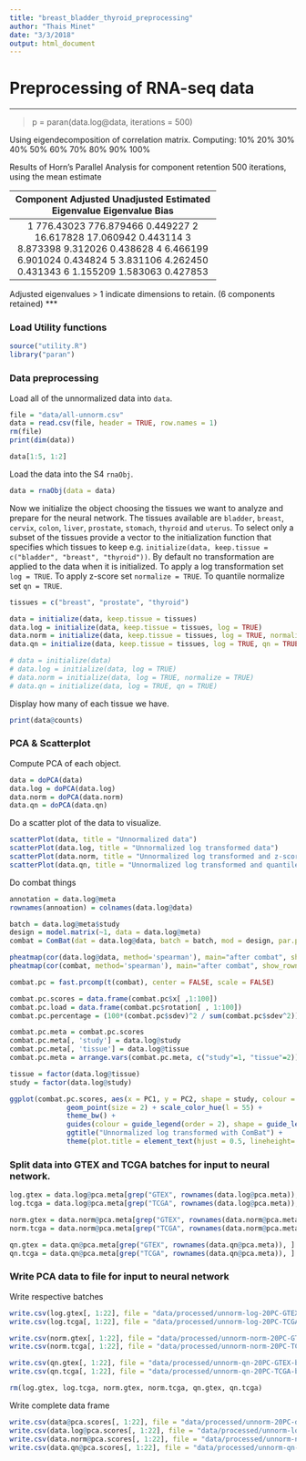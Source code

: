 ```yaml
---
title: "breast_bladder_thyroid_preprocessing"
author: "Thais Minet"
date: "3/3/2018"
output: html_document
---
```


# Preprocessing of RNA-seq data

***
> p = paran(data.log@data, iterations = 500)

Using eigendecomposition of correlation matrix.
Computing: 10%  20%  30%  40%  50%  60%  70%  80%  90%  100%


Results of Horn's Parallel Analysis for component retention
500 iterations, using the mean estimate

-------------------------------------------------- 
Component   Adjusted    Unadjusted    Estimated 
            Eigenvalue  Eigenvalue    Bias 
-------------------------------------------------- 
1         776.43023  776.879466      0.449227
2          16.617828   17.060942      0.443114
3           8.873398    9.312026      0.438628
4           6.466199    6.901024      0.434824
5           3.831106    4.262450      0.431343
6           1.155209    1.583063      0.427853
-------------------------------------------------- 

Adjusted eigenvalues > 1 indicate dimensions to retain.
(6 components retained)
***


### Load Utility functions
```r
source("utility.R")
library("paran")
```


### Data preprocessing

Load all of the unnormalized data into `data`.
```r
file = "data/all-unnorm.csv"
data = read.csv(file, header = TRUE, row.names = 1)
rm(file)
print(dim(data))
```

```r
data[1:5, 1:2]
```

Load the data into the S4 `rnaObj`.
```r
data = rnaObj(data = data)
```

Now we initialize the object choosing the tissues we want to analyze and prepare for the neural network. The tissues available are `bladder`, `breast`, `cervix`, `colon`, `liver`, `prostate`, `stomach`, `thyroid` and `uterus`. To select only a subset of the tissues provide a vector to the initialization function that specifies which tissues to keep e.g. `initialize(data, keep.tissue = c("bladder", "breast", "thyroid"))`. By default no transformation are applied to the data when it is initialized. To apply a log transformation set `log = TRUE`. To apply z-score set `normalize = TRUE`. To quantile normalize set `qn = TRUE`.
```r
tissues = c("breast", "prostate", "thyroid")

data = initialize(data, keep.tissue = tissues)
data.log = initialize(data, keep.tissue = tissues, log = TRUE)
data.norm = initialize(data, keep.tissue = tissues, log = TRUE, normalize = TRUE)
data.qn = initialize(data, keep.tissue = tissues, log = TRUE, qn = TRUE)

# data = initialize(data)
# data.log = initialize(data, log = TRUE)
# data.norm = initialize(data, log = TRUE, normalize = TRUE)
# data.qn = initialize(data, log = TRUE, qn = TRUE)
```

Display how many of each tissue we have.
```r
print(data@counts)
```


### PCA & Scatterplot
Compute PCA of each object.
```r
data = doPCA(data)
data.log = doPCA(data.log)
data.norm = doPCA(data.norm)
data.qn = doPCA(data.qn)
```


Do a scatter plot of the data to visualize.
```r
scatterPlot(data, title = "Unnormalized data")
scatterPlot(data.log, title = "Unnormalized log transformed data")
scatterPlot(data.norm, title = "Unnormalized log transformed and z-scored data")
scatterPlot(data.qn, title = "Unnormalized log transformed and quantile normalized data")
```

Do combat things
```r
annotation = data.log@meta
rownames(annoation) = colnames(data.log@data)

batch = data.log@meta$study
design = model.matrix(~1, data = data.log@meta)
combat = ComBat(dat = data.log@data, batch = batch, mod = design, par.prior = TRUE)

pheatmap(cor(data.log@data, method='spearman'), main="after combat", show_rownames = FALSE, show_colnames = FALSE, annotation = annotation, annotation_row = annotation, annotation_legend = TRUE)
pheatmap(cor(combat, method='spearman'), main="after combat", show_rownames = FALSE, show_colnames = FALSE, annotation = annotation, annotation_row = annotation, annotation_legend = TRUE)

combat.pc = fast.prcomp(t(combat), center = FALSE, scale = FALSE)

combat.pc.scores = data.frame(combat.pc$x[ ,1:100])
combat.pc.load = data.frame(combat.pc$rotation[ , 1:100])
combat.pc.percentage = (100*(combat.pc$sdev)^2 / sum(combat.pc$sdev^2))[1:100]

combat.pc.meta = combat.pc.scores
combat.pc.meta[, 'study'] = data.log@study
combat.pc.meta[, 'tissue'] = data.log@tissue
combat.pc.meta = arrange.vars(combat.pc.meta, c("study"=1, "tissue"=2))

tissue = factor(data.log@tissue)
study = factor(data.log@study)

ggplot(combat.pc.scores, aes(x = PC1, y = PC2, shape = study, colour = tissue)) + 
              geom_point(size = 2) + scale_color_hue(l = 55) + 
              theme_bw() + 
              guides(colour = guide_legend(order = 2), shape = guide_legend(order = 2)) +
              ggtitle("Unnormalized log transformed with ComBat") + 
              theme(plot.title = element_text(hjust = 0.5, lineheight=.8, face="bold"))
```

### Split data into GTEX and TCGA batches for input to neural network.
```r
log.gtex = data.log@pca.meta[grep("GTEX", rownames(data.log@pca.meta)), ]
log.tcga = data.log@pca.meta[grep("TCGA", rownames(data.log@pca.meta)), ]

norm.gtex = data.norm@pca.meta[grep("GTEX", rownames(data.norm@pca.meta)), ]
norm.tcga = data.norm@pca.meta[grep("TCGA", rownames(data.norm@pca.meta)), ]

qn.gtex = data.qn@pca.meta[grep("GTEX", rownames(data.qn@pca.meta)), ]
qn.tcga = data.qn@pca.meta[grep("TCGA", rownames(data.qn@pca.meta)), ]
```

### Write PCA data to file for input to neural network
Write respective batches
```r
write.csv(log.gtex[, 1:22], file = "data/processed/unnorm-log-20PC-GTEX-breast-prostate-thyroid.csv", row.names = TRUE)
write.csv(log.tcga[, 1:22], file = "data/processed/unnorm-log-20PC-TCGA-breast-prostate-thyroid.csv", row.names = TRUE)

write.csv(norm.gtex[, 1:22], file = "data/processed/unnorm-norm-20PC-GTEX-breast-prostate-thyroid.csv", row.names = TRUE)
write.csv(norm.tcga[, 1:22], file = "data/processed/unnorm-norm-20PC-TCGA-breast-prostate-thyroid.csv", row.names = TRUE)

write.csv(qn.gtex[, 1:22], file = "data/processed/unnorm-qn-20PC-GTEX-breast-prostate-thyroid.csv", row.names = TRUE)
write.csv(qn.tcga[, 1:22], file = "data/processed/unnorm-qn-20PC-TCGA-breast-prostate-thyroid.csv", row.names = TRUE)

rm(log.gtex, log.tcga, norm.gtex, norm.tcga, qn.gtex, qn.tcga)
```


Write complete data frame
```r
write.csv(data@pca.scores[, 1:22], file = "data/processed/unnorm-20PC-df-breast-prostate-thyroid.csv", row.names = TRUE)
write.csv(data.log@pca.scores[, 1:22], file = "data/processed/unnorm-log-20PC-df-breast-prostate-thyroid.csv", row.names = TRUE)
write.csv(data.norm@pca.scores[, 1:22], file = "data/processed/unnorm-norm-20PC-df-breast-prostate-thyroid.csv", row.names = TRUE)
write.csv(data.qn@pca.scores[, 1:22], file = "data/processed/unnorm-qn-20PC-df-breast-prostate-thyroid.csv", row.names = TRUE)
```